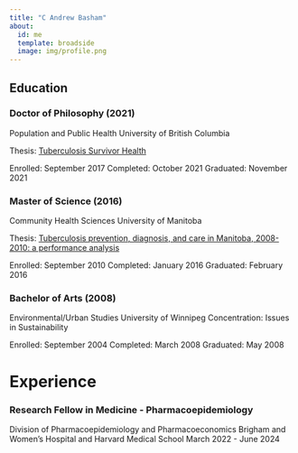 ```yaml
---
title: "C Andrew Basham"
about:
  id: me
  template: broadside
  image: img/profile.png
---
```


## Education

### Doctor of Philosophy (2021) 
Population and Public Health
University of British Columbia

Thesis: [Tuberculosis Survivor
Health](https://dx.doi.org/10.14288/1.0402446)

Enrolled: September 2017
Completed: October 2021
Graduated: November 2021

### Master of Science (2016)
Community Health Sciences
University of Manitoba

Thesis: [Tuberculosis prevention, diagnosis, and care in Manitoba,
2008-2010: a performance analysis](http://hdl.handle.net/1993/31050)

Enrolled: September 2010
Completed: January 2016
Graduated: February 2016


### Bachelor of Arts (2008)
Environmental/Urban Studies
University of Winnipeg
Concentration: Issues in Sustainability

Enrolled: September 2004 
Completed: March 2008
Graduated: May 2008



# Experience

### Research Fellow in Medicine - Pharmacoepidemiology

Division of Pharmacoepidemiology and Pharmacoeconomics Brigham and
Women's Hospital and Harvard Medical School March 2022 - June 2024

